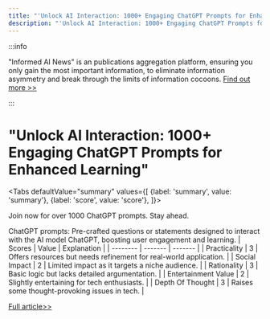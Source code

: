 ```yaml
---
title: "'Unlock AI Interaction: 1000+ Engaging ChatGPT Prompts for Enhanced Learning'"
description: "'Unlock AI Interaction: 1000+ Engaging ChatGPT Prompts for Enhanced Learning'"
---
```



:::info

"Informed AI News" is an publications aggregation platform, ensuring you only gain the most important information, to eliminate information asymmetry and break through the limits of information cocoons.  [Find out more >>](/)

:::

# "Unlock AI Interaction: 1000+ Engaging ChatGPT Prompts for Enhanced Learning"


<Tabs
	defaultValue="summary"
	values={[
	{label: 'summary', value: 'summary'},
	{label: 'score', value: 'score'},
]}>
<TabItem value="summary">


Join now for over 1000 ChatGPT prompts. Stay ahead.

ChatGPT prompts: Pre-crafted questions or statements designed to interact with the AI model ChatGPT, boosting user engagement and learning.
</TabItem>
<TabItem value="score">
	| Scores     | Value   | Explanation |
	| -------- | ------- | ------- |
	| Practicality  | 3    | Offers resources but needs refinement for real-world application.    |
	| Social Impact | 2     | Limited impact as it targets a niche audience.    |
	| Rationality    | 3    | Basic logic but lacks detailed argumentation.    |
	| Entertainment Value    | 2    | Slightly entertaining for tech enthusiasts.    |
	| Depth Of Thought    | 3    | Raises some thought-provoking issues in tech.    |
</TabItem>
</Tabs>

[Full article>>](https://x.com/mhdfaran/status/1799406819359752389)
